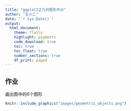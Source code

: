 ```yaml
---
title: "ggplot2之几何图形作业"
author: "王小二"
date: "`r Sys.Date()`"
output: 
  html_document:
    theme: flatly
    highlight: pygments
    code_download: true
    toc: true
    toc_float: true
    number_sections: true
    df_print: paged
---
```


## 作业

画出图中的6个图形

```r
knitr::include_graphics("images/geometric_objects.png")
```


